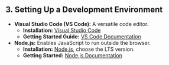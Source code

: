 ## 3. Setting Up a Development Environment

-   **Visual Studio Code (VS Code):** A versatile code editor.
    -   **Installation:** [Visual Studio Code](https://code.visualstudio.com/)
    -   **Getting Started Guide:** [VS Code Documentation](https://code.visualstudio.com/docs)
-   **Node.js:** Enables JavaScript to run outside the browser.
    -   **Installation:** [Node.js](https://nodejs.org/), choose the LTS version.
    -   **Getting Started:** [Node.js Documentation](https://nodejs.org/en/docs/)
